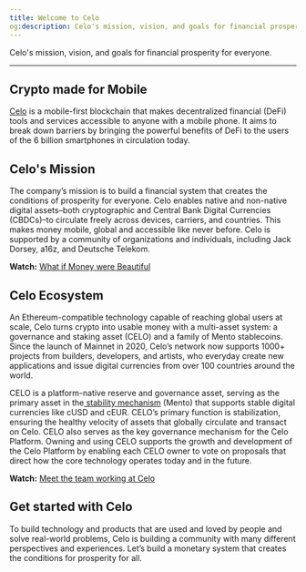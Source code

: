 ```yaml
---
title: Welcome to Celo
og:description: Celo's mission, vision, and goals for financial prosperity for everyone.
---
```


Celo's mission, vision, and goals for financial prosperity for everyone.

---

## Crypto made for Mobile

[Celo](https://celo.org/) is a mobile-first blockchain that makes decentralized financial (DeFi) tools and services accessible to anyone with a mobile phone. It aims to break down barriers by bringing the powerful benefits of DeFi to the users of the 6 billion smartphones in circulation today.

## Celo's Mission

The company’s mission is to build a financial system that creates the conditions of prosperity for everyone. Celo enables native and non-native digital assets–both cryptographic and Central Bank Digital Currencies (CBDCs)–to circulate freely across devices, carriers, and countries. This makes money mobile, global and accessible like never before. Celo is supported by a community of organizations and individuals, including Jack Dorsey, a16z, and Deutsche Telekom.

**Watch:** [What if Money were Beautiful](https://www.youtube.com/watch?v=kKggE5OvyhE)

## Celo Ecosystem

An Ethereum-compatible technology capable of reaching global users at scale, Celo turns crypto into usable money with a multi-asset system: a governance and staking asset (CELO) and a family of Mento stablecoins. Since the launch of Mainnet in 2020, Celo’s network now supports 1000+ projects from builders, developers, and artists, who everyday create new applications and issue digital currencies from over 100 countries around the world.

CELO is a platform-native reserve and governance asset, serving as the primary asset in the[ stability mechanism](https://celo.org/papers/Celo_Stability_Analysis.pdf) (Mento) that supports stable digital currencies like cUSD and cEUR. CELO’s primary function is stabilization, ensuring the healthy velocity of assets that globally circulate and transact on Celo. CELO also serves as the key governance mechanism for the Celo Platform. Owning and using CELO supports the growth and development of the Celo Platform by enabling each CELO owner to vote on proposals that direct how the core technology operates today and in the future.

**Watch:** [Meet the team working at Celo](https://www.youtube.com/watch?v=vwfHiaVzc2E)

## Get started with Celo

To build technology and products that are used and loved by people and solve real-world problems, Celo is building a community with many different perspectives and experiences. Let’s build a monetary system that creates the conditions for prosperity for all.